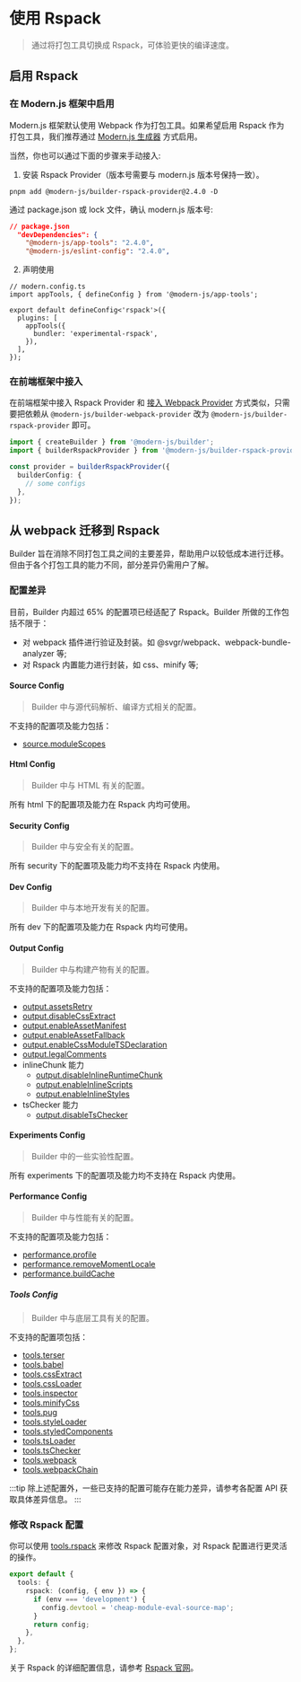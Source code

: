 # 使用 Rspack
> 通过将打包工具切换成 Rspack，可体验更快的编译速度。

## 启用 Rspack

### 在 Modern.js 框架中启用

Modern.js 框架默认使用 Webpack 作为打包工具。如果希望启用 Rspack 作为打包工具，我们推荐通过 [Modern.js 生成器](https://modernjs.dev/apis/app/commands/new.html#启用可选功能) 方式启用。

当然，你也可以通过下面的步骤来手动接入:

1. 安装 Rspack Provider（版本号需要与 modern.js 版本号保持一致）。

```
pnpm add @modern-js/builder-rspack-provider@2.4.0 -D
```

通过 package.json 或 lock 文件，确认 modern.js 版本号:

```json
// package.json
  "devDependencies": {
    "@modern-js/app-tools": "2.4.0",
    "@modern-js/eslint-config": "2.4.0",
```

2. 声明使用

```
// modern.config.ts
import appTools, { defineConfig } from '@modern-js/app-tools';

export default defineConfig<'rspack'>({
  plugins: [
    appTools({
      bundler: 'experimental-rspack',
    }),
  ],
});
```

### 在前端框架中接入

在前端框架中接入 Rspack Provider 和 [接入 Webpack Provider](/guide/quick-start.html#在前端框架中接入) 方式类似，只需要把依赖从 `@modern-js/builder-webpack-provider` 改为 `@modern-js/builder-rspack-provider` 即可。

```ts
import { createBuilder } from '@modern-js/builder';
import { builderRspackProvider } from '@modern-js/builder-rspack-provider';

const provider = builderRspackProvider({
  builderConfig: {
    // some configs
  },
});
```

## 从 webpack 迁移到 Rspack

Builder 旨在消除不同打包工具之间的主要差异，帮助用户以较低成本进行迁移。但由于各个打包工具的能力不同，部分差异仍需用户了解。

### 配置差异

目前，Builder 内超过 65% 的配置项已经适配了 Rspack。Builder 所做的工作包括不限于：

- 对 webpack 插件进行验证及封装。如 @svgr/webpack、webpack-bundle-analyzer 等;
- 对 Rspack 内置能力进行封装，如 css、minify 等;

#### Source Config

> Builder 中与源代码解析、编译方式相关的配置。

不支持的配置项及能力包括：

- [source.moduleScopes](/api/config-source.html#sourcemodulescopes)

#### Html Config

> Builder 中与 HTML 有关的配置。

所有 html 下的配置项及能力在 Rspack 内均可使用。

#### Security Config

> Builder 中与安全有关的配置。

所有 security 下的配置项及能力均不支持在 Rspack 内使用。

#### Dev Config

> Builder 中与本地开发有关的配置。

所有 dev 下的配置项及能力在 Rspack 内均可使用。

#### Output Config

> Builder 中与构建产物有关的配置。

不支持的配置项及能力包括：

- [output.assetsRetry](/api/config-output.html#outputassetsretry)
- [output.disableCssExtract](/api/config-output.html#outputdisablecssextract)
- [output.enableAssetManifest](/api/config-output.html#outputenableassetmanifest)
- [output.enableAssetFallback](/api/config-output.html#outputenableassetfallback)
- [output.enableCssModuleTSDeclaration](/api/config-output.html#outputenablecssmoduletsdeclaration)
- [output.legalComments](/api/config-output.html#outputlegalcomments)
- inlineChunk 能力
  - [output.disableInlineRuntimeChunk](/api/config-output.html#outputdisableinlineruntimechunk)
  - [output.enableInlineScripts](/api/config-output.html#outputenableinlinescripts)
  - [output.enableInlineStyles](/api/config-output.html#outputenableinlinestyles)
- tsChecker 能力
  - [output.disableTsChecker](/api/config-output.html#outputdisabletschecker)

#### Experiments Config

> Builder 中的一些实验性配置。

所有 experiments 下的配置项及能力均不支持在 Rspack 内使用。

#### Performance Config

> Builder 中与性能有关的配置。

不支持的配置项及能力包括：

- [performance.profile](/api/config-performance.html#performanceprofile)
- [performance.removeMomentLocale](/api/config-performance.html#performanceremovemomentlocale)
- [performance.buildCache](/api/config-performance.html#performancebuildcache)

##### Tools Config

> Builder 中与底层工具有关的配置。

不支持的配置项包括：

- [tools.terser](/api/config-tools.html#toolsterser)
- [tools.babel](/api/config-tools.html#toolsbabel)
- [tools.cssExtract](/api/config-tools.html#toolscssextract)
- [tools.cssLoader](/api/config-tools.html#toolscssloader)
- [tools.inspector](/api/config-tools.html#toolsinspector)
- [tools.minifyCss](/api/config-tools.html#toolsminifycss)
- [tools.pug](/api/config-tools.html#toolspug)
- [tools.styleLoader](/api/config-tools.html#toolsstyleloader)
- [tools.styledComponents](/api/config-tools.html#toolsstyledcomponents)
- [tools.tsLoader](/api/config-tools.html#toolstsloader)
- [tools.tsChecker](/api/config-tools.html#toolstschecker)
- [tools.webpack](/api/config-tools.html#toolswebpack)
- [tools.webpackChain](/api/config-tools.html#toolswebpackchain)

:::tip
除上述配置外，一些已支持的配置可能存在能力差异，请参考各配置 API 获取具体差异信息。
:::

### 修改 Rspack 配置

你可以使用 [tools.rspack](/api/config-tools.html#toolsrspack) 来修改 Rspack 配置对象，对 Rspack 配置进行更灵活的操作。

```ts
export default {
  tools: {
    rspack: (config, { env }) => {
      if (env === 'development') {
        config.devtool = 'cheap-module-eval-source-map';
      }
      return config;
    },
  },
};
```

关于 Rspack 的详细配置信息，请参考 [Rspack 官网](https://www.rspack.org/)。
